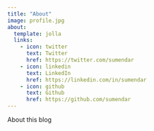 ```yaml
---
title: "About"
image: profile.jpg
about:
  template: jolla
  links:
    - icon: twitter
      text: Twitter
      href: https://twitter.com/sumendar
    - icon: linkedin
      text: LinkedIn
      href: https://linkedin.com/in/sumendar
    - icon: github
      text: Github
      href: https://github.com/sumendar
---
```


About this blog
